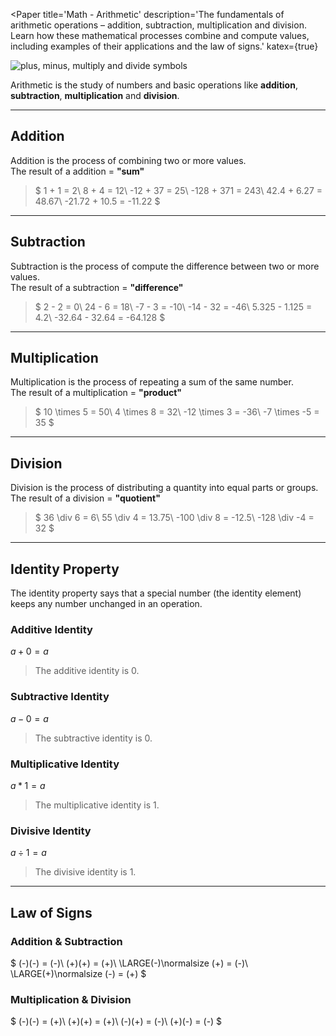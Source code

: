 

<Paper
  title='Math - Arithmetic'
  description='The fundamentals of arithmetic operations – addition, subtraction, multiplication and division. Learn how these mathematical processes combine and compute values, including examples of their applications and the law of signs.'
  katex={true}

>

<Image src={Image1} alt="plus, minus, multiply and divide symbols" />

Arithmetic is the study of numbers and basic operations like **addition**, **subtraction**, **multiplication** and **division**.

---

## Addition

Addition is the process of combining two or more values.\
The result of a addition = **"sum"**

> $
1 + 1 = 2\\
8 + 4 = 12\\
-12 + 37 = 25\\
-128 + 371 = 243\\
42.4 + 6.27 = 48.67\\
-21.72 + 10.5 = -11.22
$

---

## Subtraction

Subtraction is the process of compute the difference between two or more values.\
The result of a subtraction = **"difference"**

> $
2 - 2 = 0\\
24 - 6 = 18\\
-7 - 3 = -10\\
-14 - 32 = -46\\
5.325 - 1.125 = 4.2\\
-32.64 - 32.64 = -64.128
$

---

## Multiplication

Multiplication is the process of repeating a sum of the same number.\
The result of a multiplication = **"product"**

> $
10 \times 5 = 50\\
4 \times 8 = 32\\
-12 \times 3 = -36\\
-7 \times -5 = 35
$

---

## Division

Division is the process of distributing a quantity into equal parts or groups.\
The result of a division = **"quotient"**

> $
36 \div 6 = 6\\
55 \div 4 = 13.75\\
-100 \div 8 = -12.5\\
-128 \div -4 = 32
$

---

## Identity Property

The identity property says that a special number (the identity element) keeps any number unchanged in an operation.

### Additive Identity
$a+0=a$
> The additive identity is $0$.

### Subtractive Identity
$a-0=a$
> The subtractive identity is $0$.

### Multiplicative Identity
$a*1=a$
> The multiplicative identity is $1$.

### Divisive Identity
$a\div1=a$
> The divisive identity is $1$.

---

## Law of Signs

### Addition & Subtraction

$
(-)(-) = (-)\\
(+)(+) = (+)\\
\LARGE(-)\normalsize (+) = (-)\\
\LARGE(+)\normalsize (-) = (+)
$

### Multiplication & Division

$
(-)(-) = (+)\\
(+)(+) = (+)\\
(-)(+) = (-)\\
(+)(-) = (-)
$
</Paper>
